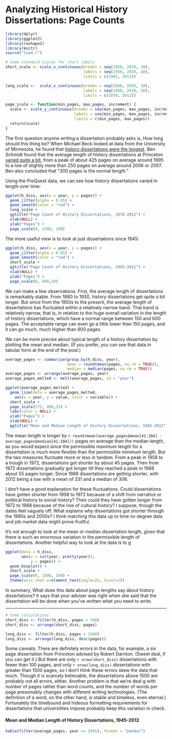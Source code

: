 # Analyzing Historical History Dissertations: Page Counts

```r
library(dplyr)
library(ggplot2)
library(reshape2)
library(knitr)
source("load.r")
```

```r
# Some standard scales for chart labels
short_scale <- scale_x_continuous(breaks = seq(1950, 2010, 10),
                                  labels = seq(1950, 2010, 10),
                                  limits = c(1945, 2012))

long_scale <-  scale_x_continuous(breaks = seq(1880, 2010, 10),
                                  labels = seq(1880, 2010, 10),
                                  limits = c(1878, 2012))

page_scale <- function(min_pages, max_pages, increment) {
  scale <- scale_y_continuous(breaks = seq(min_pages, max_pages, increment),
                              labels = seq(min_pages, max_pages, increment),
                              limits = c(min_pages, max_pages))
  return(scale)
}
```

The first question anyone writing a dissertation probably asks is, How long should this thing be? When Michael Beck looked at data from the University of Minnesota, he found that [history dissertations were the longest](http://beckmw.wordpress.com/2013/04/15/how-long-is-the-average-dissertation/). Ben Schmidt found that the average length of history dissertations at Princeton [varied quite a bit](http://rpubs.com/benmschmidt/princetonhistorydiss), from a peak of about 425 pages on average around 1995 to a low of slightly more than 250 pages on average around 2006 or 2007. Ben also concluded that "300 pages is the normal length."

Using the ProQuest data, we can see how history dissertations varied in length over time:

```r
ggplot(h_diss, aes(x = year, y = pages)) +
  geom_jitter(alpha = 0.05) +
  geom_smooth(color = "red") +
  long_scale +
  ggtitle("Page Count of History Dissertations, 1878-2012") +
  xlab(NULL) +
  ylab("Pages") +
  page_scale(0, 1500, 100)
```

The more useful view is to look at just dissertations since 1945:

```r
ggplot(h_diss, aes(x = year, y = pages)) +
  geom_jitter(alpha = 0.05) +
  geom_smooth(color = "red") +
  short_scale +
  ggtitle("Page Count of History Dissertations, 1945-2012") +
  xlab(NULL) +
  ylab("Pages") +
  page_scale(0, 600,50)
```

We can make a few observations. First, the average length of dissertations is remarkably stable. From 1880 to 1930, history dissertations get quite a bit longer. But since from the 1950s to the present, the average length of dissertations has fluctuated within a relatively narrow band. That band is relatively narrow, that is, in relation to the huge overall variation in the length of history dissertations, which have a normal range between 150 and 600 pages. The acceptable range can even go a little lower than 150 pages, and it can go much, much higher than 600 pages.

We can be more precise about typical length of a history dissertation by plotting the mean and median. (If you prefer, you can see that data in tabular form at the end of the post.) 

```r
average_pages <- summarise(group_by(h_diss, year), 
                           mean = round(mean(pages, na.rm = TRUE)),
                           median = median(pages, na.rm = TRUE))
average_pages <- arrange(average_pages, year)
average_pages_melted <- melt(average_pages, id = "year")
```

```r
ggplot(average_pages_melted) +
  geom_line(data = average_pages_melted,
    aes(x = year, y = value, color = variable)) +
  short_scale +
  page_scale(275, 400,25) +
  labs(color = NULL) +
  ylab("Pages") +
  xlab(NULL) +
  ggtitle("Mean and Median Length of History Dissertations, 1945-2012")
```



The mean length is longer by `r round(mean(average_pages$mean[41:104] - average_pages$median[41:104]))` pages on average than the median length, as you would expect since the permissible maximum length for a dissertation is much more flexible than the permissible minimum length. But the two measures fluctuate more or less in tandem. From a peak in 1958 to a trough in 1972, dissertations got shorter by about 45 pages. Then from 1972 dissertations gradually got longer till they reached a peak in 1988 about 55 pages longer. Since 1988 dissertations are getting shorter, with 2012 being a low with a mean of 331 and a median of 306. 

I don't have a good explanation for these fluctuations. Could dissertations have gotten shorter from 1958 to 1972 because of a shift from narrative or political history to social history? Then could they have gotten longer from 1972 to 1988 because of the rise of cultural history? I suppose, though the dates feel vaguely off. What explains why dissertations got shorter through the 1990s and 2000s? I think matching this data up to time-to-degree data and job market data might prove fruitful.

It's not enough to look at the mean or median dissertation length, given that there is such an enormous variation in the permissible length of dissertations. Another helpful way to look at the data is to g

```r
ggplot(data = h_diss,
       aes(x = cut(year, pretty(year)),
           y = pages)) +
  geom_boxplot() + 
  short_scale + 
  page_scale(0, 1500, 100) +
  theme(axis.text.x=element_text(angle=25, hjust=1))
```


In summary, What does this data about page lengths say about history dissertations? It says that your adviser was right when she said that the dissertation will be done when you've written what you need to write.

****************************************************************************

```r
# Some calculations 
short_diss <- filter(h_diss, pages < 100)
short_diss <- arrange(short_diss, pages)

long_diss <- filter(h_diss, pages > 1500)
long_diss <- arrange(long_diss, desc(pages))
```

Some caveats: There are definitely errors in the data, for example, a six page dissertation from Princeton advised by Robert Darnton. (Sweet deal, if you can get it.) But there are only `r nrow(short_diss)` dissertations with fewer than 100 pages, and only `r nrow(long_diss)` dissertations with greater than 1500 pages, so I don't think these errors skew the data that much. Though it is scarcely believable, the dissertations above 1500 are probably not all errors, either. Another problem is that we're deal  g with number of pages rather than word counts, and the number of words per page presumably changes with different writing technologies. (The definition of a word, on the other hand, is stable and timeless, even eternal.) Fortunately the timebound and hideous formatting requirements for dissertations that universitites impose probably keep this variation in check.

#### Mean and Median Length of History Dissertations, 1945-2012

```r
kable(filter(average_pages, year >= 1945), format = "pandoc")
```
